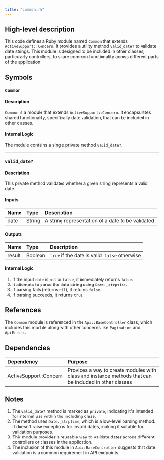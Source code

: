 ```yaml
---
title: "common.rb"
---
```


## High-level description
This code defines a Ruby module named `Common` that extends `ActiveSupport::Concern`. It provides a utility method `valid_date?` to validate date strings. This module is designed to be included in other classes, particularly controllers, to share common functionality across different parts of the application.

## Symbols

### `Common`
#### Description
`Common` is a module that extends `ActiveSupport::Concern`. It encapsulates shared functionality, specifically date validation, that can be included in other classes.

#### Internal Logic
The module contains a single private method `valid_date?`.

___

### `valid_date?`
#### Description
This private method validates whether a given string represents a valid date.

#### Inputs
| Name | Type | Description |
|:-----|:-----|:------------|
| date | String | A string representation of a date to be validated |

#### Outputs
| Name | Type | Description |
|:-----|:-----|:------------|
| result | Boolean | `true` if the date is valid, `false` otherwise |

#### Internal Logic
1. If the input `date` is `nil` or `false`, it immediately returns `false`.
2. It attempts to parse the date string using `Date._strptime`.
3. If parsing fails (returns `nil`), it returns `false`.
4. If parsing succeeds, it returns `true`.

## References
The `Common` module is referenced in the `Api::BaseController` class, which includes this module along with other concerns like `Pagination` and `ApiErrors`.

## Dependencies
| Dependency | Purpose |
|:-----------|:--------|
| ActiveSupport::Concern | Provides a way to create modules with class and instance methods that can be included in other classes |

## Notes
1. The `valid_date?` method is marked as `private`, indicating it's intended for internal use within the including class.
2. The method uses `Date._strptime`, which is a low-level parsing method. It doesn't raise exceptions for invalid dates, making it suitable for validation purposes.
3. This module provides a reusable way to validate dates across different controllers or classes in the application.
4. The inclusion of this module in `Api::BaseController` suggests that date validation is a common requirement in API endpoints.